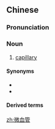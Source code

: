 ==Chinese==
{{zh-forms|type=12}}

===Pronunciation===
{{zh-pron
|m=wēi血guǎn
|c=mei4 hyut3 gun2
|cat=n
}}

===Noun===
{{zh-noun}}

# [[capillary]]

====Synonyms====
* {{zh-l|毛細管}}
* {{zh-l|毛細血管}}

====Derived terms====
{{zh-der|微血管充填}}

[[zh:微血管]]